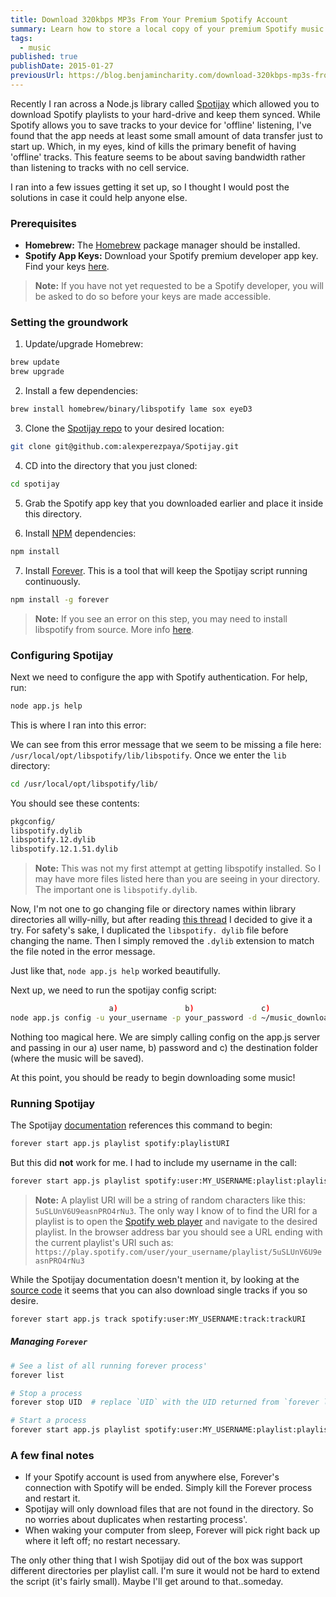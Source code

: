 ```yaml
---
title: Download 320kbps MP3s From Your Premium Spotify Account
summary: Learn how to store a local copy of your premium Spotify music using open-source software.
tags:
  - music
published: true
publishDate: 2015-01-27
previousUrl: https://blog.benjamincharity.com/download-320kbps-mp3s-from-your-premium-spotify-account/
---
```


Recently I ran across a Node.js library called [Spotijay][spotijay] which allowed you to download Spotify playlists
to your hard-drive and keep them synced. While Spotify allows you to save tracks to your device for 'offline'
listening, I've found that the app needs at least some small amount of data transfer just to start up. Which, in my
eyes, kind of kills the primary benefit of having 'offline' tracks. This feature seems to be about saving bandwidth rather than listening to tracks with no cell service.

I ran into a few issues getting it set up, so I thought I would post the solutions in case it could help anyone else.

### Prerequisites

- **Homebrew:** The [Homebrew][homebrew] package manager should be installed.
- **Spotify App Keys:** Download your Spotify premium developer app key. Find your keys [here][spotify_keys].

> **Note:** If you have not yet requested to be a Spotify developer, you will be asked to do so before your keys are made accessible.

### Setting the groundwork

1. Update/upgrade Homebrew:

```bash
brew update
brew upgrade
```

2. Install a few dependencies:

```bash
brew install homebrew/binary/libspotify lame sox eyeD3
```

3. Clone the [Spotijay repo][spotijay] to your desired location:

```bash
git clone git@github.com:alexperezpaya/Spotijay.git
```

4. CD into the directory that you just cloned:

```bash
cd spotijay
```

5. Grab the Spotify app key that you downloaded earlier and place it inside this directory.

6. Install [NPM][npm] dependencies:

```bash
npm install
```

7. Install [Forever][forever]. This is a tool that will keep the Spotijay script running continuously.

```bash
npm install -g forever
```

> **Note:** If you see an error on this step, you may need to install libspotify from source. More info [here][install_error].

### Configuring Spotijay

Next we need to configure the app with Spotify authentication. For help, run:

```bash
node app.js help
```

This is where I ran into this error:

<script src="https://gist.github.com/benjamincharity/df50392a38652534f4be.js"></script>

We can see from this error message that we seem to be missing a file here: `/usr/local/opt/libspotify/lib/libspotify`. Once we enter the `lib` directory:

```bash
cd /usr/local/opt/libspotify/lib/
```

You should see these contents:

```bash
pkgconfig/
libspotify.dylib
libspotify.12.dylib
libspotify.12.1.51.dylib
```

> **Note:** This was not my first attempt at getting libspotify installed. So I may have more files listed here than 
> you are seeing in your directory. The important one is `libspotify.dylib`.

Now, I'm not one to go changing file or directory names within library directories all willy-nilly, but after 
reading [this thread][libspotify_name] I decided to give it a try. For safety's sake, I duplicated the `libspotify.
dylib` file before changing the name. Then I simply removed the `.dylib` extension to match the file noted in the error message.

Just like that, `node app.js help` worked beautifully.

Next up, we need to run the spotijay config script:

```bash
                      a)               b)               c)
node app.js config -u your_username -p your_password -d ~/music_download
```

Nothing too magical here. We are simply calling config on the app.js server and passing in our a) user name, b) 
password and c) the destination folder (where the music will be saved).

At this point, you should be ready to begin downloading some music!

### Running Spotijay

The Spotijay [documentation][spotijay_docs] references this command to begin:

```bash
forever start app.js playlist spotify:playlistURI
```

But this did **not** work for me. I had to include my username in the call:

```bash
forever start app.js playlist spotify:user:MY_USERNAME:playlist:playlistURI
```

> **Note:** A playlist URI will be a string of random characters like this: `5uSLUnV6U9easnPRO4rNu3`. The only way I 
> know of to find the URI for a playlist is to open the [Spotify web player][web_player] and navigate to the desired 
> playlist. In the browser address bar you should see a URL ending with the current playlist's URI such as: 
> `https://play.spotify.com/user/your_username/playlist/5uSLUnV6U9easnPRO4rNu3`

While the Spotijay documentation doesn't mention it, by looking at the [source code][track] it seems that you can 
also download single tracks if you so desire.

```bash
forever start app.js track spotify:user:MY_USERNAME:track:trackURI
```

##### Managing `Forever`

```bash
# See a list of all running forever process'
forever list

# Stop a process
forever stop UID  # replace `UID` with the UID returned from `forever list`

# Start a process
forever start app.js playlist spotify:user:MY_USERNAME:playlist:playlistURI
```

### A few final notes

- If your Spotify account is used from anywhere else, Forever's connection with Spotify will be ended. Simply kill 
  the Forever process and restart it.
- Spotijay will only download files that are not found in the directory. So no worries about duplicates when 
  restarting process'.
- When waking your computer from sleep, Forever will pick right back up where it left off; no restart necessary.

The only other thing that I wish Spotijay did out of the box was support different directories per playlist call. 
I'm sure it would not be hard to extend the script (it's fairly small). Maybe I'll get around to that..someday.

[spotijay]: https://github.com/alexperezpaya/Spotijay
[homebrew]: https://brew.sh/
[spotify_keys]: https://devaccount.spotify.com/my-account/keys/
[npm]: https://www.npmjs.com/
[forever]: https://github.com/foreverjs/forever
[install_error]: https://github.com/alexperezpaya/Spotijay/issues/3
[libspotify_name]: https://github.com/alexperezpaya/Spotijay/issues/5
[spotijay_docs]: https://github.com/alexperezpaya/Spotijay/blob/master/README.md
[web_player]: https://play.spotify.com
[track]: https://github.com/alexperezpaya/Spotijay/blob/master/app.js#L103-L111

